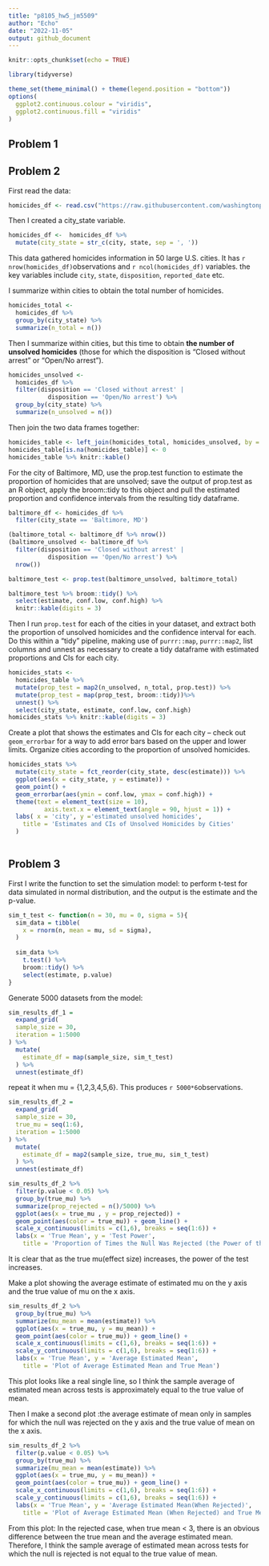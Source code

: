 ```yaml
---
title: "p8105_hw5_jm5509"
author: "Echo"
date: "2022-11-05"
output: github_document
---
```


```r
knitr::opts_chunk$set(echo = TRUE)

library(tidyverse)

theme_set(theme_minimal() + theme(legend.position = "bottom"))
options(
  ggplot2.continuous.colour = "viridis",
  ggplot2.continuous.fill = "viridis"
)
```

## Problem 1

## Problem 2

First read the data:
```r
homicides_df <- read.csv("https://raw.githubusercontent.com/washingtonpost/data-homicides/master/homicide-data.csv")
```

Then I created a city_state variable.
```r
homicides_df <-  homicides_df %>% 
  mutate(city_state = str_c(city, state, sep = ', ')) 
```
This data gathered homicides information in 50 large U.S. cities. It has `r nrow(homicides_df)`observations and `r ncol(homicides_df)` variables. the key variables include `city`, `state`, `disposition`, `reported_date` etc.

I summarize within cities to obtain the total number of homicides.
```r
homicides_total <- 
  homicides_df %>% 
  group_by(city_state) %>% 
  summarize(n_total = n())
```

Then I summarize within cities, but this time to obtain **the number of unsolved homicides** (those for which the disposition is “Closed without arrest” or “Open/No arrest”).
```r
homicides_unsolved <- 
  homicides_df %>% 
  filter(disposition == 'Closed without arrest' | 
           disposition == 'Open/No arrest') %>% 
  group_by(city_state) %>% 
  summarize(n_unsolved = n())
```

Then join the two data frames together:
```r
homicides_table <- left_join(homicides_total, homicides_unsolved, by = 'city_state')
homicides_table[is.na(homicides_table)] <- 0
homicides_table %>% knitr::kable()
```

For the city of Baltimore, MD, use the prop.test function to estimate the proportion of homicides that are unsolved; save the output of prop.test as an R object, apply the broom::tidy to this object and pull the estimated proportion and confidence intervals from the resulting tidy dataframe.

```r
baltimore_df <- homicides_df %>% 
  filter(city_state == 'Baltimore, MD')

(baltimore_total <- baltimore_df %>% nrow())
(baltimore_unsolved <- baltimore_df %>% 
  filter(disposition == 'Closed without arrest' | 
           disposition == 'Open/No arrest') %>% 
  nrow())

baltimore_test <- prop.test(baltimore_unsolved, baltimore_total)

baltimore_test %>% broom::tidy() %>% 
  select(estimate, conf.low, conf.high) %>% 
  knitr::kable(digits = 3)

```

Then I run `prop.test` for each of the cities in your dataset, and extract both the proportion of unsolved homicides and the confidence interval for each. Do this within a “tidy” pipeline, making use of `purrr::map`, `purrr::map2`, list columns and unnest as necessary to create a tidy dataframe with estimated proportions and CIs for each city.

```r
homicides_stats <- 
  homicides_table %>% 
  mutate(prop_test = map2(n_unsolved, n_total, prop.test)) %>% 
  mutate(prop_test = map(prop_test, broom::tidy))%>% 
  unnest() %>% 
  select(city_state, estimate, conf.low, conf.high) 
homicides_stats %>% knitr::kable(digits = 3)
```
Create a plot that shows the estimates and CIs for each city – check out `geom_errorbar` for a way to add error bars based on the upper and lower limits. Organize cities according to the proportion of unsolved homicides.

```r
homicides_stats %>% 
  mutate(city_state = fct_reorder(city_state, desc(estimate))) %>% 
  ggplot(aes(x = city_state, y = estimate)) +
  geom_point() +
  geom_errorbar(aes(ymin = conf.low, ymax = conf.high)) +
  theme(text = element_text(size = 10),
          axis.text.x = element_text(angle = 90, hjust = 1)) +
  labs( x = 'city', y ='estimated unsolved homicides',
    title = 'Estimates and CIs of Unsolved Homicides by Cities'
  )
  
```

## Problem 3
First I write the function to set the simulation model: to perform t-test for data simulated in normal distribution, and the output is the estimate and the p-value.
```r
sim_t_test <- function(n = 30, mu = 0, sigma = 5){
  sim_data = tibble(
    x = rnorm(n, mean = mu, sd = sigma),
  )
  
  sim_data %>% 
    t.test() %>% 
    broom::tidy() %>% 
    select(estimate, p.value)
}
```

Generate 5000 datasets from the model:

```r
sim_results_df_1 = 
  expand_grid(
  sample_size = 30,
  iteration = 1:5000
) %>% 
  mutate(
    estimate_df = map(sample_size, sim_t_test)
  ) %>% 
  unnest(estimate_df)
```

repeat it when mu = {1,2,3,4,5,6}. This produces `r 5000*6 `observations.

```r
sim_results_df_2 = 
  expand_grid(
  sample_size = 30,
  true_mu = seq(1:6),
  iteration = 1:5000
) %>% 
  mutate(
    estimate_df = map2(sample_size, true_mu, sim_t_test)
  ) %>% 
  unnest(estimate_df)
```

```r
sim_results_df_2 %>% 
  filter(p.value < 0.05) %>% 
  group_by(true_mu) %>% 
  summarize(prop_rejected = n()/5000) %>% 
  ggplot(aes(x = true_mu , y = prop_rejected)) +
  geom_point(aes(color = true_mu)) + geom_line() +
  scale_x_continuous(limits = c(1,6), breaks = seq(1:6)) +
  labs(x = 'True Mean', y = 'Test Power',
    title = 'Proportion of Times the Null Was Rejected (the Power of the Test)')
```

It is clear that as the true mu(effect size) increases, the power of the test increases.

Make a plot showing the average estimate of estimated mu on the y axis and the true value of mu on the x axis. 
```r
sim_results_df_2 %>% 
  group_by(true_mu) %>% 
  summarize(mu_mean = mean(estimate)) %>% 
  ggplot(aes(x = true_mu, y = mu_mean)) +
  geom_point(aes(color = true_mu)) + geom_line() +
  scale_x_continuous(limits = c(1,6), breaks = seq(1:6)) +
  scale_y_continuous(limits = c(1,6), breaks = seq(1:6)) +
  labs(x = 'True Mean', y = 'Average Estimated Mean',
    title = 'Plot of Average Estimated Mean and True Mean')
```

This plot looks like a real single line, so I think the sample average of estimated mean across tests is approximately equal to the true value of mean.

Then I make  a second plot :the average estimate of mean only in samples for which the null was rejected on the y axis and the true value of mean on the x axis.
```r
sim_results_df_2 %>% 
  filter(p.value < 0.05) %>% 
  group_by(true_mu) %>% 
  summarize(mu_mean = mean(estimate)) %>% 
  ggplot(aes(x = true_mu, y = mu_mean)) +
  geom_point(aes(color = true_mu)) + geom_line() +
  scale_x_continuous(limits = c(1,6), breaks = seq(1:6)) +
  scale_y_continuous(limits = c(1,6), breaks = seq(1:6)) +
  labs(x = 'True Mean', y = 'Average Estimated Mean(When Rejected)',
    title = 'Plot of Average Estimated Mean (When Rejected) and True Mean')
```

From this plot:
In the rejected case, when true mean < 3, there is an obvious difference between the true mean and the average estimated mean. Therefore, I think the sample average of estimated mean across tests for which the null is rejected is not equal to the true value of mean.


